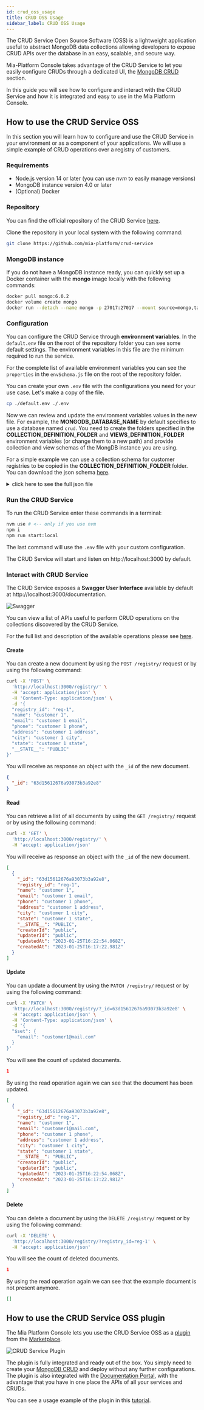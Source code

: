 ```yaml
---
id: crud_oss_usage
title: CRUD OSS Usage
sidebar_label: CRUD OSS Usage
---
```



The CRUD Service Open Source Software (OSS) is a lightweight application useful to abstract MongoDB data collections allowing developers to expose CRUD APIs over the database in an easy, scalable, and secure way.

Mia-Platform Console takes advantage of the CRUD Service to let you easily configure CRUDs through a dedicated UI, the [MongoDB CRUD](/development_suite/api-console/api-design/crud_advanced.md) section.

In this guide you will see how to configure and interact with the CRUD Service and how it is integrated and easy to use in the Mia Platform Console.

## How to use the CRUD Service OSS

In this section you will learn how to configure and use the CRUD Service in your environment or as a component of your applications. We will use a simple example of CRUD operations over a registry of customers.

### Requirements

- Node.js version 14 or later (you can use _nvm_ to easily manage versions)
- MongoDB instance version 4.0 or later
- (Optional) Docker

### Repository

You can find the official repository of the CRUD Service [here](https://github.com/mia-platform/crud-service).

Clone the repository in your local system with the following command:

```bash
git clone https://github.com/mia-platform/crud-service
```

### MongoDB instance

If you do not have a MongoDB instance ready, you can quickly set up a Docker container with the **mongo** image locally with the following commands:

```bash
docker pull mongo:6.0.2
docker volume create mongo
docker run --detach --name mongo -p 27017:27017 --mount source=mongo,target=/data/db mongo:6.0.2
```

### Configuration

You can configure the CRUD Service through **environment variables**. In the `default.env` file on the root of the repository folder you can see some default settings. The environment variables in this file are the minimum required to run the service.

For the complete list of available environment variables you can see the `properties` in the `envSchema.js` file on the root of the repository folder.

You can create your own `.env` file with the configurations you need for your use case. Let's make a copy of the file.

```bash
cp ./default.env ./.env
```

Now we can review and update the environment variables values in the new file. For example, the **MONGODB_DATABASE_NAME** by default specifies to use a database named `crud`. You need to create the folders specified in the **COLLECTION_DEFINITION_FOLDER** and **VIEWS_DEFINITION_FOLDER** environment variables (or change them to a new path) and provide collection and view schemas of the MongDB instance you are using.

For a simple example we can use a collection schema for customer registries to be copied in the **COLLECTION_DEFINITION_FOLDER** folder. You can download the json schema <a download target="_blank" href="/docs_files_to_download/crud-service/registry.json">here</a>.

<details>
  <summary>click here to see the full json file</summary>
  <p>
    <SourceCodeBlock filePath="/docs_files_to_download/crud-service/registry.json" />
  </p>
</details>

### Run the CRUD Service

To run the CRUD Service enter these commands in a terminal:

```bash
nvm use # <-- only if you use nvm
npm i
npm run start:local
```

The last command will use the `.env` file with your custom configuration.

The CRUD Service will start and listen on http://localhost:3000 by default.

### Interact with CRUD Service

The CRUD Service exposes a **Swagger User Interface** available by default at http://localhost:3000/documentation.

![Swagger](img/swagger.png)

You can view a list of APIs useful to perform CRUD operations on the collections discovered by the CRUD Service.

For the full list and description of the available operations please see [here](/runtime_suite/crud-service/10_overview_and_usage.md#crud-endpoints).

#### Create

You can create a new document by using the `POST /registry/` request or by using the following command:

```bash
curl -X 'POST' \
  'http://localhost:3000/registry/' \
  -H 'accept: application/json' \
  -H 'Content-Type: application/json' \
  -d '{
  "registry_id": "reg-1",
  "name": "customer 1",
  "email": "customer 1 email",
  "phone": "customer 1 phone",
  "address": "customer 1 address",
  "city": "customer 1 city",
  "state": "customer 1 state",
  "__STATE__": "PUBLIC"
}'
```

You will receive as response an object with the `_id` of the new document.

```json
{
  "_id": "63d15612676a93073b3a92e8"
}
```

#### Read

You can retrieve a list of all documents by using the `GET /registry/` request or by using the following command:

```bash
curl -X 'GET' \
  'http://localhost:3000/registry/' \
  -H 'accept: application/json'
```

You will receive as response an object with the `_id` of the new document.

```json
[
  {
    "_id": "63d15612676a93073b3a92e8",
    "registry_id": "reg-1",
    "name": "customer 1",
    "email": "customer 1 email",
    "phone": "customer 1 phone",
    "address": "customer 1 address",
    "city": "customer 1 city",
    "state": "customer 1 state",
    "__STATE__": "PUBLIC",
    "creatorId": "public",
    "updaterId": "public",
    "updatedAt": "2023-01-25T16:22:54.068Z",
    "createdAt": "2023-01-25T16:17:22.981Z"
  }
]
```

#### Update

You can update a document by using the `PATCH /registry/` request or by using the following command:

```bash
curl -X 'PATCH' \
  'http://localhost:3000/registry/?_id=63d15612676a93073b3a92e8' \
  -H 'accept: application/json' \
  -H 'Content-Type: application/json' \
  -d '{
  "$set": {
    "email": "customer1@mail.com"
  }
}'
```

You will see the count of updated documents.

```json
1
```

By using the read operation again we can see that the document has been updated.

```json {6}
[
  {
    "_id": "63d15612676a93073b3a92e8",
    "registry_id": "reg-1",
    "name": "customer 1",
    "email": "customer1@mail.com",
    "phone": "customer 1 phone",
    "address": "customer 1 address",
    "city": "customer 1 city",
    "state": "customer 1 state",
    "__STATE__": "PUBLIC",
    "creatorId": "public",
    "updaterId": "public",
    "updatedAt": "2023-01-25T16:22:54.068Z",
    "createdAt": "2023-01-25T16:17:22.981Z"
  }
]
```

#### Delete

You can delete a document by using the `DELETE /registry/` request or by using the following command:

```bash
curl -X 'DELETE' \
  'http://localhost:3000/registry/?registry_id=reg-1' \
  -H 'accept: application/json'
```

You will see the count of deleted documents.

```json
1
```

By using the read operation again we can see that the example document is not present anymore.

```json
[]
```

## How to use the CRUD Service OSS plugin

The Mia Platform Console lets you use the CRUD Service OSS as a [plugin](/runtime_suite/crud-service/10_overview_and_usage.md) from the [Marketplace](/marketplace/overview_marketplace.md).

![CRUD Service Plugin](img/crud-service-plugin.png)

The plugin is fully integrated and ready out of the box. You simply need to create your [MongoDB CRUD](/development_suite/api-console/api-design/crud_advanced.md) and deploy without any further configurations. The plugin is also integrated with the [Documentation Portal](/console/project-configuration/documentation-portal.md), with the advantage that you have in one place the APIs of all your services and CRUDs.

You can see a usage example of the plugin in this [tutorial](/tutorial/rest_api/quick_rest_api.mdx).
